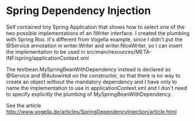 = Spring Dependency Injection =

Self contained tiny Spring Application that shows how to select one of the two
possible implementations of an IWriter interface. I created the plumbing with
Spring Roo. It's different from Vogella example, since I didn't put the @Service
annotation in writer.Writer and writer.NiceWriter, so I can insert the implementation
to be used in src/main/resources/META-INF/spring/applicationContext.xml

The testbean.MySpringBeanWithDependency instead is declared as @Service and @Autowired
on the constructor, so that there is no way to create an object without the mandatory
dependency and I have only to name the implementation to use in applicationContext.xml
and I don't need to specify explicitly the plumbing of MySpringBeanWithDependency.

See the article http://www.vogella.de/articles/SpringDependencyInjection/article.html



